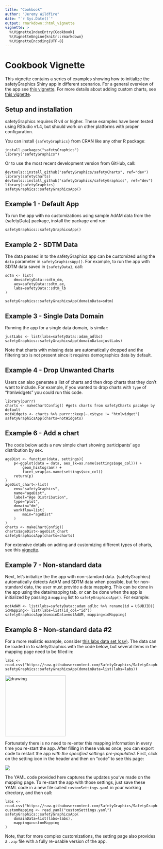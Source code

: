 ```yaml
---
title: "Cookbook"
author: "Jeremy Wildfire"
date: "`r Sys.Date()`"
output: rmarkdown::html_vignette
vignette: >
  %\VignetteIndexEntry{Cookbook}
  %\VignetteEngine{knitr::rmarkdown}
  %\VignetteEncoding{UTF-8}
---
```


# Cookbook Vignette

This vignette contains a series of examples showing how to initialize the safetyGraphics Shiny app in different scenarios. For a general overview of the app see [this vignette](https://github.com/SafetyGraphics/safetyGraphics/wiki/Intro). For more details about adding custom charts, see [this vignette](https://github.com/SafetyGraphics/safetyGraphics/wiki/ChartConfiguration).

##  Setup and installation

safetyGraphics requires R v4 or higher. These examples have been tested using RStudio v1.4, but should work on other platforms with proper configuration. 

You can install `{safetyGraphics}` from CRAN like any other R package: 

```
install.packages("safetyGraphics")
library("safetyGraphics")
```

Or to use the most recent development version from GitHub, call:

``` 
devtools::install_github("safetyGraphics/safetyCharts", ref="dev")
library(safetyCharts)
devtools::install_github("safetyGraphics/safetyGraphics", ref="dev")
library(safetyGraphics)
safetyGraphics::safetyGraphicsApp()
```

## Example 1 - Default App

To run the app with no customizations using sample AdAM data from the {safetyData} package, install the package and run:

```
safetyGraphics::safetyGraphicsApp()
```

## Example 2 - SDTM Data

The data passed in to the safetyGraphics app can be customized using the `data` parameter in `safetyGraphicsApp()`. For example, to run the app with SDTM data saved in `{safetyData}`, call: 

```
sdtm <- list(
    dm=safetyData::sdtm_dm,
    aes=safetyData::sdtm_ae,
    labs=safetyData::sdtm_lb
)

safetyGraphics::safetyGraphicsApp(domainData=sdtm)
```

## Example 3 - Single Data Domain

Running the app for a single data domain, is similar: 

```
justLabs <- list(labs=safetyData::adam_adlbc)
safetyGraphics::safetyGraphicsApp(domainData=justLabs)
```

Note that charts with missing data are automatically dropped and the filtering tab is not present since it requires demographics data by default. 

## Example 4 - Drop Unwanted Charts

Users can also generate a list of charts and then drop charts that they don't want to include. For example, if you wanted to drop charts with `type` of "htmlwidgets" you could run this code.

```
library(purrr)
charts <- makeChartConfig() #gets charts from safetyCharts pacakge by default
notWidgets <- charts %>% purrr::keep(~.x$type != "htmlwidget")
safetyGraphicsApp(charts=notWidgets)
```

## Example 6 - Add a chart

The code below adds a new simple chart showing participants' age distribution by sex. 

```
ageDist <- function(data, settings){
    p<-ggplot(data = data, aes_(x=as.name(settings$age_col))) +
        geom_histogram() + 
        facet_wrap(as.name(settings$sex_col))
    return(p)
}
ageDist_chart<-list(
    env="safetyGraphics",
    name="ageDist",
    label="Age Distribution",
    type="plot",
    domain="dm",
    workflow=list(
        main="ageDist"
    )
)
charts <- makeChartConfig() 
charts$ageDist<-ageDist_chart
safetyGraphicsApp(charts=charts)
```
  
For extensive details on adding and customizing different types of charts, see this [vignette](chartConfiguration).

## Example 7 - Non-standard data

Next, let's initialize the the app with non-standard data. {safetyGraphics} automatically detects AdAM and SDTM data when possible, but for non-standard data, the user must provide a data mapping. This can be done in the app using the data/mapping tab, or can be done when the app is initialized by passing a `mapping` list to `safetyGraphicsApp()`. For example:

```
notAdAM <- list(labs=safetyData::adam_adlbc %>% rename(id = USUBJID))
idMapping<- list(labs=list(id_col="id"))
safetyGraphicsApp(domainData=notAdAM, mapping=idMapping)
```

## Example 8 - Non-standard data #2

For a more realistic example, consider [this labs data set (csv)](https://raw.githubusercontent.com/SafetyGraphics/SafetyGraphics.github.io/master/pilot/SampleData_NoStandard.csv). The data can be loaded in to safetyGraphics with the code below, but several items in the mapping page need to be filled in:

```
labs <- read.csv("https://raw.githubusercontent.com/SafetyGraphics/SafetyGraphics.github.io/master/pilot/SampleData_NoStandard.csv")
safetyGraphics::safetyGraphicsApp(domainData=list(labs=labs))
```

<img src="https://user-images.githubusercontent.com/3680095/117977142-85227f80-b2fe-11eb-9f86-bbeb8ffb8bf4.png" alt="drawing" width="200"/>

Fortunately there is no need to re-enter this mapping information in every time you re-start the app. After filling in these values once, you can export code to restart the app *with the specified settings pre-populated*. First, click on the setting icon in the header and then on "code" to see this page: 

<img src='https://user-images.githubusercontent.com/3680095/131856905-4c98f537-1bf0-46e5-98d7-821ea2546435.png'  style='max-width:700px'>

The YAML code provided here captures the updates you've made on the mapping page. To re-start the app with those settings, just save these YAML code in a new file called `customSettings.yaml` in your working directory, and then call: 

```
labs <- read.csv("https://raw.githubusercontent.com/SafetyGraphics/SafetyGraphics.github.io/master/pilot/SampleData_NoStandard.csv")
customMapping <- read_yaml("customSettings.yaml")
safetyGraphics::safetyGraphicsApp(
    domainData=list(labs=labs),
    mapping=customMapping   
)
``` 

Note, that for more complex customizations, the setting page also provides a `.zip` file with a fully re-usable version of the app. 
